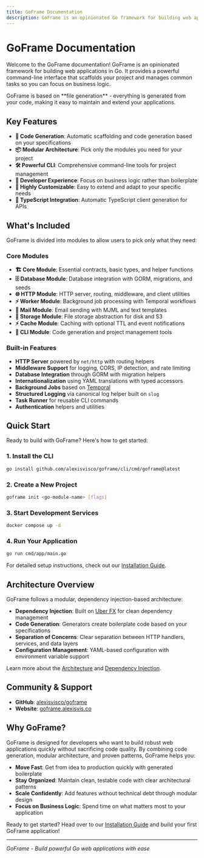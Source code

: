 ```yaml
---
title: GoFrame Documentation
description: GoFrame is an opinionated Go framework for building web applications through code generation and modular architecture.
---
```



# GoFrame Documentation

Welcome to the GoFrame documentation! GoFrame is an opinionated framework for building web applications in Go. It provides a powerful command-line interface that scaffolds your project and manages common tasks so you can focus on business logic.

<Callout type="info">
  GoFrame is based on **file generation** - everything is generated from your code, making it easy to maintain and extend your applications.
</Callout>

## Key Features

- **🚀 Code Generation**: Automatic scaffolding and code generation based on your specifications
- **📦 Modular Architecture**: Pick only the modules you need for your project
- **🛠️ Powerful CLI**: Comprehensive command-line tools for project management
- **🎯 Developer Experience**: Focus on business logic rather than boilerplate
- **🔧 Highly Customizable**: Easy to extend and adapt to your specific needs
- **📝 TypeScript Integration**: Automatic TypeScript client generation for APIs

## What's Included

GoFrame is divided into modules to allow users to pick only what they need:

### Core Modules

- **🏗️ Core Module**: Essential contracts, basic types, and helper functions
- **🗄️ Database Module**: Database integration with GORM, migrations, and seeds
- **🌐 HTTP Module**: HTTP server, routing, middleware, and client utilities
- **⚡ Worker Module**: Background job processing with Temporal workflows
- **📧 Mail Module**: Email sending with MJML and text templates
- **📁 Storage Module**: File storage abstraction for disk and S3
- **⚡ Cache Module**: Caching with optional TTL and event notifications
- **🔧 CLI Module**: Code generation and project management tools

### Built-in Features

- **HTTP Server** powered by `net/http` with routing helpers
- **Middleware Support** for logging, CORS, IP detection, and rate limiting
- **Database Integration** through GORM with migration helpers
- **Internationalization** using YAML translations with typed accessors
- **Background Jobs** based on [Temporal](https://temporal.io)
- **Structured Logging** via canonical log helper built on `slog`
- **Task Runner** for reusable CLI commands
- **Authentication** helpers and utilities

## Quick Start

Ready to build with GoFrame? Here's how to get started:

### 1. Install the CLI

```bash
go install github.com/alexisvisco/goframe/cli/cmd/goframe@latest
```

### 2. Create a New Project

```bash
goframe init <go-module-name> [flags]
```

### 3. Start Development Services

```bash
docker compose up -d
```

### 4. Run Your Application

```bash
go run cmd/app/main.go
```

For detailed setup instructions, check out our [Installation Guide](/getting-started/installation).

## Architecture Overview

GoFrame follows a modular, dependency injection-based architecture:

- **Dependency Injection**: Built on [Uber FX](https://uber-go.github.io/fx/) for clean dependency management
- **Code Generation**: Generators create boilerplate code based on your specifications
- **Separation of Concerns**: Clear separation between HTTP handlers, services, and data layers
- **Configuration Management**: YAML-based configuration with environment variable support

Learn more about the [Architecture](/getting-started/architecture) and [Dependency Injection](/getting-started/di).

## Community & Support

- **GitHub**: [alexisvisco/goframe](https://github.com/alexisvisco/goframe)
- **Website**: [goframe.alexisvis.co](https://goframe.alexisvis.co)

## Why GoFrame?

GoFrame is designed for developers who want to build robust web applications quickly without sacrificing code quality. By combining code generation, modular architecture, and proven patterns, GoFrame helps you:

- **Move Fast**: Get from idea to production quickly with generated boilerplate
- **Stay Organized**: Maintain clean, testable code with clear architectural patterns
- **Scale Confidently**: Add features without technical debt through modular design
- **Focus on Business Logic**: Spend time on what matters most to your application

Ready to get started? Head over to our [Installation Guide](/getting-started/installation) and build your first GoFrame application!

---

*GoFrame - Build powerful Go web applications with ease*
